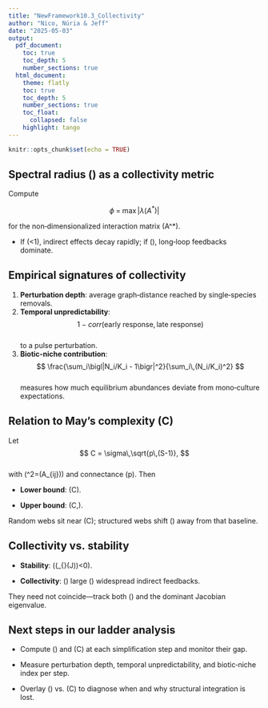 ```yaml
---
title: "NewFramework10.3_Collectivity"
author: "Nico, Núria & Jeff"
date: "2025-05-03"
output:
  pdf_document:
    toc: true
    toc_depth: 5
    number_sections: true
  html_document:
    theme: flatly
    toc: true
    toc_depth: 5
    number_sections: true
    toc_float:
      collapsed: false
    highlight: tango
---
```


```r
knitr::opts_chunk$set(echo = TRUE)
```

## Spectral radius \(\phi\) as a collectivity metric  
Compute  

$$
  \phi \;=\;\max\bigl| \lambda (A^*)\bigr|
$$  

for the non‐dimensionalized interaction matrix \(A^*\).

- If \(\phi<1\), indirect effects decay rapidly; if \(\phi\ge1\), long‐loop feedbacks dominate.  

## Empirical signatures of collectivity  
1. **Perturbation depth**: average graph‐distance reached by single‐species removals.  
2. **Temporal unpredictability**:  
   $$
     1 - corr\bigl(\text{early response},\,\text{late response}\bigr)
   $$  
   to a pulse perturbation.  
3. **Biotic‐niche contribution**:  
   $$
     \frac{\sum_i\bigl|N_i/K_i - 1\bigr|^2}{\sum_i\,(N_i/K_i)^2}
   $$  
   measures how much equilibrium abundances deviate from mono‐culture expectations.  

## Relation to May’s complexity (C)  
Let  
$$
  C = \sigma\,\sqrt{p\,(S-1)},
$$  
with \(\sigma^2=\text{Var}(A_{ij})\) and connectance \(p\). Then

- **Lower bound**: \(\phi \ge C\).  

- **Upper bound**: \(\phi \le C\,\sqrt{S-1}\).  

Random webs sit near \(\phi\approx C\); structured webs shift \(\phi\) away from that baseline.  

## Collectivity vs. stability  

- **Stability**: \(\Re(\lambda_{\max}(J))<0\).  

- **Collectivity**: \(\phi\) large \(\Rightarrow\) widespread indirect feedbacks.  

They need not coincide—track both \(\phi\) and the dominant Jacobian eigenvalue.  

## Next steps in our ladder analysis  

- Compute \(\phi\) and \(C\) at each simplification step and monitor their gap.  

- Measure perturbation depth, temporal unpredictability, and biotic‐niche index per step.  

- Overlay \(\phi\) vs.\ \(C\) to diagnose when and why structural integration is lost.  
